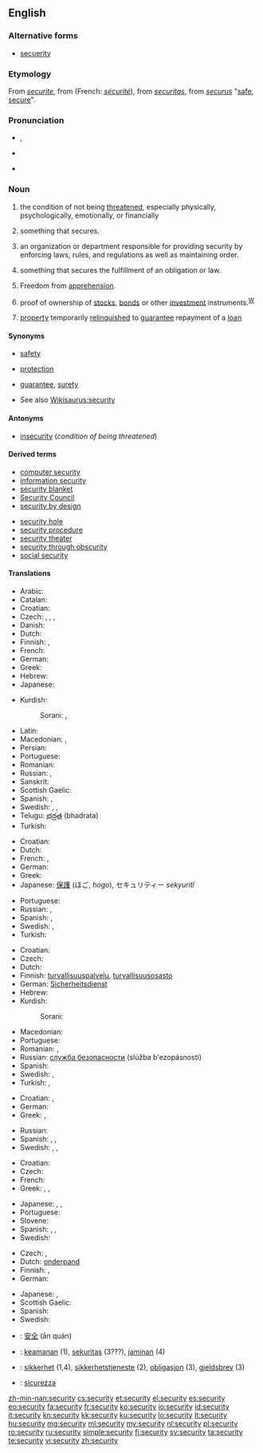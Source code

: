 {{wikipedia|dab=security}}
==English==

===Alternative forms===
* [[secuerity]] {{qualifier|chiefly obsolete}}

===Etymology===
From {{etyl|enm}} ''[[securite]]'', from {{etyl|fro}} (French: ''[[sécurité]]''), from {{etyl|la}} ''[[securitas]]'', from {{etyl|la}} ''[[securus]]'' "[[safe]], [[secure]]".

===Pronunciation===
* {{a|RP}} {{IPA|/sɪˈkjʊəɹəti/}}, {{X-SAMPA|/sI"kjU@r\@ti/}}
* {{a|US}} {{IPA|/səˈkjɔɹ.ɪˌti/|/səˈkjʊɹ.ɪˌti/}}
* {{audio|En-us-security.ogg|Audio (US)}}

===Noun===
{{wikipedia}}
{{en-noun|securit|ies|-}}

# {{uncountable}} the condition of not being [[threaten]]ed, especially physically, psychologically, emotionally, or financially
# {{countable}} something that secures.
# an organization or department responsible for providing security by enforcing laws, rules, and regulations as well as maintaining order.
# {{legal}} something that secures the fulfillment of an obligation or law.
# {{legal}} Freedom from [[apprehension]].
# {{finance}} proof of ownership of [[stock]]s, [[bond]]s or other [[investment]] instruments.<sup>[[W:Security (finance)|W]]</sup>
# {{finance}} [[property]] temporarily [[relinquish]]ed to [[guarantee]] repayment of a [[loan]]

====Synonyms====
* {{sense|condition of not being threatened}} [[safety]]
* {{sense|something that secures}} [[protection]]
* {{sense|something that secures the fulfillment of an obligation}} [[guarantee]], [[surety]]
* See also [[Wikisaurus:security]]

====Antonyms====
* [[insecurity]] (''condition of being threatened'')

====Derived terms====
{{der-top}}
* [[computer security]]
* [[information security]]
* [[security blanket]]
* [[Security Council]]
* [[security by design]]
{{der-mid}}
* [[security hole]]
* [[security procedure]]
* [[security theater]]
* [[security through obscurity]]
* [[social security]]
{{der-bottom}}

====Translations====
{{trans-top|condition of not being threatened}}
* Arabic: {{Arab|[[أمان]]}}
* Catalan: {{t|ca|seguretat|f}}
* Croatian: {{t-|hr|sigurnost|f}}
* Czech: {{t-|cs|bezpečí|n}}, {{t-|cs|bezpečnost|f}}, {{t-|cs|jistota|f}}, {{t-|cs|zajištění|n}}
* Danish: {{t-|da|sikkerhed|c}}
* Dutch: {{t+|nl|veiligheid|f}}
* Finnish: {{t+|fi|turvallisuus}}, {{t-|fi|turva}}
* French: {{t+|fr|sécurité|f}}
* German: {{t+|de|Sicherheit|f}}
* Greek: {{t|el|ασφάλεια|f|tr=asfáleia}}
* Hebrew: {{t|he|ביטחון|m|tr=bitakhón}}
* Japanese: {{t+|ja|安全|tr=anzen}}
{{trans-mid}}
* Kurdish:
*: Sorani: {{t+|ku|ئه‌مانه‌ت|sc=ku-Arab}}, {{t-|ku|ئاشتی|sc=ku-Arab}}
* Latin: {{t|la|securitas}}
* Macedonian: {{t|mk|безбедност|f|tr=bézbednost}},  {{t-|mk|сигурност|f|tr=sígurnost}}
* Persian: {{t-|fa|امنیت|xs=Persian}}
* Portuguese: {{t+|pt|segurança|f}}
* Romanian: {{t+|ro|securitate|f}}
* Russian: {{t+|ru|безопасность|f|tr=b'ezopásnost'}}, {{t+|ru|надёжность|f|tr=nad'óžnost'}}
* Sanskrit: {{t|sa|सुरक्षा|tr=surakṣā|sc=Deva}}
* Scottish Gaelic: {{t-|gd|tèarainteachd|f|xs=Scottish Gaelic}}
* Spanish: {{t+|es|seguridad|f}}, {{t|es|confianza}}
* Swedish: {{t+|sv|säkerhet|c}}, {{t+|sv|trygghet|c}}, {{t+|sv|trygghetskänsla|c}}
* Telugu: [[భద్రత]] (bhadrata)
* Turkish: {{t|tr|güvenlik}}
{{trans-bottom}}

{{trans-top|something that secures}}
* Croatian: {{t-|hr|zaštita|f}}
* Dutch: {{t+|nl|beveiliging|f}}
* French: {{t+|fr|sécurité|f}}, {{t+|fr|sécurisant|m}}
* German: {{t+|de|Sicherheit|f}}
* Greek: {{t|el|ασφάλεια|f|tr=asfáleia}}
* Japanese: [[保護]] (ほご, ''hogo''), セキュリティー ''sekyuritī''
{{trans-mid}}
* Portuguese: {{t+|pt|segurança|f}}
* Russian: {{t+|ru|защита|f|tr=zaš'íta}}, {{t+|ru|гарантия|f|tr=garántija}}
* Spanish: {{t+|es|seguridad|f}}, {{t|es|garantía}}
* Swedish: {{t+|sv|skydd|n}}, {{t+|sv|säkerhetsåtgärd|c}}
* Turkish: {{t|tr|güvenli}}
{{trans-bottom}}

{{trans-top|organization or department responsible for providing security}}
* Croatian: {{t-|hr|osiguranje|n}}
* Czech: {{t-|cs|ostraha|f}}
* Dutch: {{t|nl|veiligheidsdienst|m}}
* Finnish: [[turvallisuuspalvelu]], [[turvallisuusosasto]]
* German: [[Sicherheitsdienst]] {{m}}
* Hebrew: {{t|he|ביטחון|m|tr=bitakhón}}
* Kurdish:
*: Sorani: {{t+|ku|ئاسایش|sc=ku-Arab}}
{{trans-mid}}
* Macedonian: {{t|mk|обезбедување|n|tr=obezbedúvanje}}
* Portuguese: {{t+|pt|segurança|f}}
* Romanian: {{t|ro|siguranță}}, {{t|ro|securitate}}
* Russian: [[служба безопасности]] (slúžba b'ezopásnosti) {{f}}
* Spanish: {{t+|es|seguridad|f}}
* Swedish: {{t|sv|säkerhetstjänst|c}}, {{t|sv|vaktbolag|c}}
* Turkish: {{t|tr|güvenlik güçleri}},  {{t|tr|emniyet}}
{{trans-bottom}}

{{trans-top|something that secures the fulfillment of an obligation}}
* Croatian: {{t-|hr|jamstvo|n}}, {{t|hr|garancija|f}}
* German: {{t+|de|Sicherheit|f}}
* Greek: {{t|el|εχέγγυο|n|tr=ekhégio}},  {{t|el|εγγύηση|f|tr=egí'isi}}
{{trans-mid}}
* Russian: {{t+|ru|гарантия|f|tr=garántija}}
* Spanish: {{t|es|garantía}}, {{t|es|prenda}}, {{t|es|respaldo}}
* Swedish: {{t+|sv|borgen|c}}, {{t+|sv|garanti|c}}, {{t+|sv|säkerhet|c}}
{{trans-bottom}}

{{trans-top|finance: proof of ownership}}
* Croatian: {{t|hr|vrijednosni papir|m}}
* Czech: {{t-|cs|cenný papír|m}}
* French: {{t+|fr|titre|m}}
* Greek: {{t+|el|αξιόγραφο|n|tr=aksiógrafo}},  {{t+|el|αξία|f|tr=aksía}},  {{t|el|χρηματόγραφο|n|tr=khrimatógrafo}}
{{trans-mid}}
* Japanese: {{t+|ja|担保|tr=tanpo}}, {{t|ja|抵当|tr=teitō}}, {{t|ja|保証|tr=hoshō}}
* Portuguese: {{t|pt|garantia|f}}
* Slovene: {{t|sl|vrednostni papir|m}}
* Spanish: {{t|es|certificado}}, {{t|es|documento}}, {{t|es|título de propiedad|m}}
* Swedish: {{t|sv|värdepapper|n}}
{{trans-bottom}}

{{trans-top|finance: property temporarily relinquished}}
* Czech: {{t-|cs|zástava|f}}, {{t-|cs|záruka|f}}
* Dutch: [[onderpand]] {{n}}
* Finnish: {{t-|fi|takaus}}, {{t+|fi|pantti}}
* German: {{t+|de|Sicherheit|f}}
{{trans-mid}}
* Japanese: {{t|ja|証券|tr=shōken}}, {{t|ja|有価証券|tr=yūka shōken}}
* Scottish Gaelic: {{t-|gd|urras|m|xs=Scottish Gaelic}}
* Spanish: {{t|es|prenda|f}}
* Swedish: {{t+|sv|säkerhet|c}}
{{trans-bottom}}

{{checktrans-top}}
* {{ttbc|zh}}: [[安全]] (ān quán)
* {{ttbc|id}}: [[keamanan]] (1), [[sekuritas]] (3???), [[jaminan]] (4)
* {{ttbc|no}}: [[sikkerhet]] {{m}} (1,4), [[sikkerhetstjeneste]] {{m}} (2), [[obligasjon]] {{m}} (3), [[gjeldsbrev]] {{n}} (3)
* {{ttbc|it}}: [[sicurezza]] {{f}}
{{trans-bottom}}

[[zh-min-nan:security]]
[[cs:security]]
[[et:security]]
[[el:security]]
[[es:security]]
[[eo:security]]
[[fa:security]]
[[fr:security]]
[[ko:security]]
[[io:security]]
[[id:security]]
[[it:security]]
[[kn:security]]
[[kk:security]]
[[ku:security]]
[[lo:security]]
[[lt:security]]
[[hu:security]]
[[mg:security]]
[[ml:security]]
[[my:security]]
[[nl:security]]
[[pl:security]]
[[ro:security]]
[[ru:security]]
[[simple:security]]
[[fi:security]]
[[sv:security]]
[[ta:security]]
[[te:security]]
[[vi:security]]
[[zh:security]]